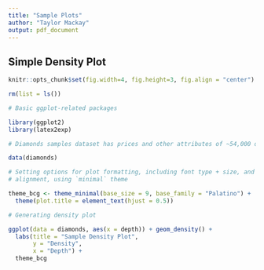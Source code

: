 ```yaml
---
title: "Sample Plots"
author: "Taylor Mackay"
output: pdf_document
---
```


\tableofcontents

\newpage

## Simple Density Plot


```r
knitr::opts_chunk$set(fig.width=4, fig.height=3, fig.align = "center") 

rm(list = ls())

```

```r

# Basic ggplot-related packages

library(ggplot2)
library(latex2exp)

# Diamonds samples dataset has prices and other attributes of ~54,000 diamonds.

data(diamonds)

# Setting options for plot formatting, including font type + size, and title
# alignment, using `minimal` theme

theme_bcg <- theme_minimal(base_size = 9, base_family = "Palatino") + 
  theme(plot.title = element_text(hjust = 0.5))

# Generating density plot 

ggplot(data = diamonds, aes(x = depth)) + geom_density() + 
  labs(title = "Sample Density Plot", 
       y = "Density", 
       x = "Depth") + 
  theme_bcg

```
